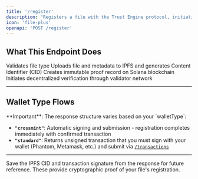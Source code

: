 ```yaml
---
title: '/register'
description: 'Registers a file with the Trust Engine protocol, initiating the decentralized verification process.'
icon: 'file-plus'
openapi: 'POST /register'
---
```


## What This Endpoint Does

<Steps>
  <Step title="File Validation">
    Validates file type
  </Step>
  <Step title="IPFS Upload">
    Uploads file and metadata to IPFS and generates Content Identifier (CID)
  </Step>
  <Step title="On-Chain Registration">
    Creates immutable proof record on Solana blockchain
  </Step>
  <Step title="Verification Process">
    Initiates decentralized verification through validator network
  </Step>
</Steps>

---

## Wallet Type Flows

<Info>
**Important**: The response structure varies based on your `walletType`:

- **`"crossmint"`**: Automatic signing and submission - registration completes immediately with confirmed transaction
- **`"standard"`**: Returns unsigned transaction that you must sign with your wallet (Phantom, Metamask, etc.) and submit via [`/transactions`](/essentials/submit-transaction)
</Info>

---

<Tip>
Save the IPFS CID and transaction signature from the response for future reference. These provide cryptographic proof of your file's registration.
</Tip>